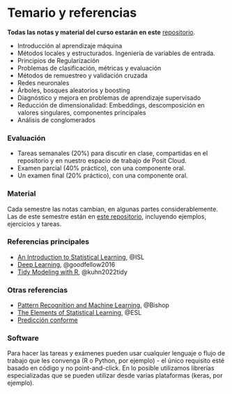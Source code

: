 # Temario y referencias {-}

**Todas las notas y material del curso estarán en este** [repositorio](https://github.com/felipegonzalez/aprendizaje-maquina-mcd-2023).

- Introducción al aprendizaje máquina
- Métodos locales y estructurados. Ingeniería de variables de entrada. 
- Principios de Regularización
- Problemas de clasificación, métricas y evaluación
- Métodos de remuestreo y validación cruzada
- Redes neuronales
- Árboles, bosques aleatorios y boosting
- Diagnóstico y mejora en problemas de aprendizaje supervisado
- Reducción de dimensionalidad: Embeddings, descomposición en valores singulares, componentes principales
- Análisis de conglomerados

### Evaluación {-}

- Tareas semanales (20%) para discutir en clase, compartidas en el repositorio y en nuestro espacio de trabajo de Posit Cloud.
- Examen parcial (40% práctico), con una componente oral.
- Un examen final (20% práctico), con una componente oral.

### Material {-}

Cada semestre las notas cambian, en algunas partes considerablemente. Las
de este semestre están en [este repositorio](https://github.com/felipegonzalez/aprendizaje-maquina-mcd-2023),
incluyendo ejemplos, ejercicios y tareas.

### Referencias principales {-}

- [An Introduction to Statistical Learning](https://www.statlearning.com/), @ISL 
- [Deep Learning](https://www.deeplearningbook.org/), @goodfellow2016
- [Tidy Modeling with R](https://www.tmwr.org/), @kuhn2022tidy

### Otras referencias {-}

- [Pattern Recognition and Machine Learning](http://www.springer.com/us/book/9780387310732), @Bishop
- [The Elements of Statistical Learning](https://web.stanford.edu/~hastie/ElemStatLearn/), @ESL
- [Predicción conforme](https://people.eecs.berkeley.edu/~angelopoulos/blog/posts/gentle-intro/)

### Software {-}

Para hacer las tareas y exámenes pueden usar cualquier lenguaje o flujo de trabajo
que les convenga (R o Python, por ejemplo) - el único requisito esté basado en código y no
point-and-click. En lo posible utilizamos librerías especializadas
que se pueden utilizar desde varias plataformas (keras, por ejemplo).


